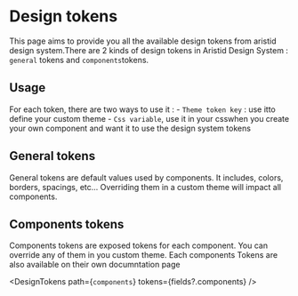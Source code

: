 
<Meta title="Design/Design tokens" />

# Design tokens

This page aims to provide you all the available design tokens from aristid design system.There are 2 kinds of design tokens in Aristid Design System : `general` tokens and `components`tokens.

## Usage

For each token, there are two ways to use it :
    - `Theme token key` : use itto define your custom theme
    - `Css variable`, use it in your csswhen you create your own component and want it to use the design system tokens

## General tokens

General tokens are default values used by components. It includes, colors, borders, spacings, etc...
Overriding them in a custom theme will impact all components.

<DesignTokens path="general" tokens={fields?.general} />

## Components tokens

Components tokens are exposed tokens for each component. You can override any of them in you custom theme.
Each components Tokens are also available on their own documntation page

<DesignTokens path={`components`} tokens={fields?.components} />
